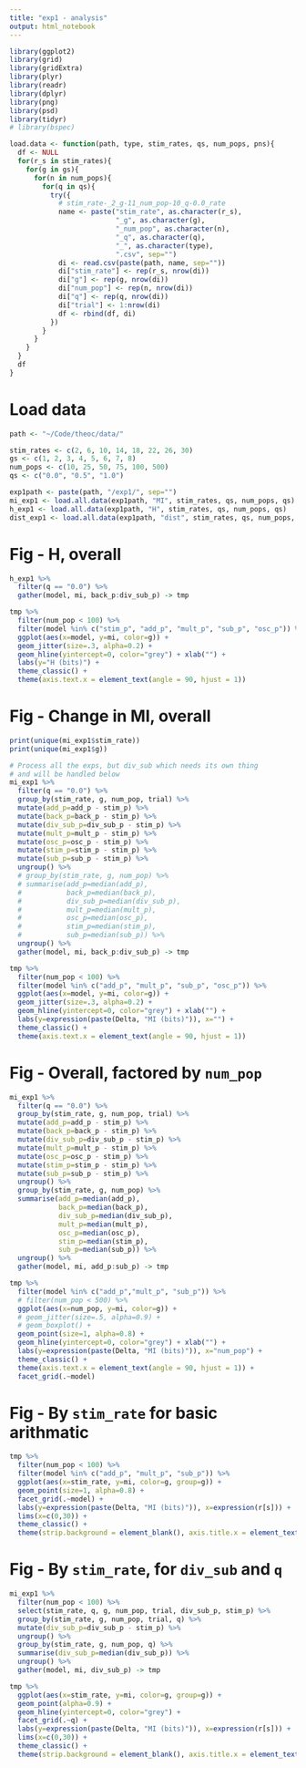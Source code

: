 ```yaml
---
title: "exp1 - analysis"
output: html_notebook
---
```


```r
library(ggplot2)
library(grid)
library(gridExtra)
library(plyr)
library(readr)
library(dplyr)
library(png)
library(psd)
library(tidyr)
# library(bspec)

load.data <- function(path, type, stim_rates, qs, num_pops, pns){
  df <- NULL
  for(r_s in stim_rates){
    for(g in gs){
      for(n in num_pops){
        for(q in qs){
          try({
            # stim_rate-_2_g-11_num_pop-10_q-0.0_rate
            name <- paste("stim_rate", as.character(r_s), 
                          "_g", as.character(g),
                          "_num_pop", as.character(n),
                          "_q", as.character(q),
                          "_", as.character(type), 
                          ".csv", sep="")
            di <- read.csv(paste(path, name, sep=""))
            di["stim_rate"] <- rep(r_s, nrow(di))
            di["g"] <- rep(g, nrow(di))
            di["num_pop"] <- rep(n, nrow(di))
            di["q"] <- rep(q, nrow(di))
            di["trial"] <- 1:nrow(di)
            df <- rbind(df, di)  
          })  
        }
      }
    }
  }
  df
}
```

# Load data
```r
path <- "~/Code/theoc/data/"

stim_rates <- c(2, 6, 10, 14, 18, 22, 26, 30)
gs <- c(1, 2, 3, 4, 5, 6, 7, 8)
num_pops <- c(10, 25, 50, 75, 100, 500)
qs <- c("0.0", "0.5", "1.0")

exp1path <- paste(path, "/exp1/", sep="")
mi_exp1 <- load.all.data(exp1path, "MI", stim_rates, qs, num_pops, qs)
h_exp1 <- load.all.data(exp1path, "H", stim_rates, qs, num_pops, qs)
dist_exp1 <- load.all.data(exp1path, "dist", stim_rates, qs, num_pops, qs)
```
# Fig - H, overall
```r
h_exp1 %>% 
  filter(q == "0.0") %>% 
  gather(model, mi, back_p:div_sub_p) -> tmp

tmp %>% 
  filter(num_pop < 100) %>% 
  filter(model %in% c("stim_p", "add_p", "mult_p", "sub_p", "osc_p")) %>% 
  ggplot(aes(x=model, y=mi, color=g)) +
  geom_jitter(size=.3, alpha=0.2) +
  geom_hline(yintercept=0, color="grey") + xlab("") +
  labs(y="H (bits)") +
  theme_classic() +
  theme(axis.text.x = element_text(angle = 90, hjust = 1))
```

# Fig - Change in MI, overall
```r
print(unique(mi_exp1$stim_rate))
print(unique(mi_exp1$g))

# Process all the exps, but div_sub which needs its own thing
# and will be handled below
mi_exp1 %>% 
  filter(q == "0.0") %>% 
  group_by(stim_rate, g, num_pop, trial) %>% 
  mutate(add_p=add_p - stim_p) %>% 
  mutate(back_p=back_p - stim_p) %>% 
  mutate(div_sub_p=div_sub_p - stim_p) %>% 
  mutate(mult_p=mult_p - stim_p) %>% 
  mutate(osc_p=osc_p - stim_p) %>% 
  mutate(stim_p=stim_p - stim_p) %>% 
  mutate(sub_p=sub_p - stim_p) %>% 
  ungroup() %>%
  # group_by(stim_rate, g, num_pop) %>%
  # summarise(add_p=median(add_p),
  #           back_p=median(back_p),
  #           div_sub_p=median(div_sub_p),
  #           mult_p=median(mult_p),
  #           osc_p=median(osc_p),
  #           stim_p=median(stim_p),
  #           sub_p=median(sub_p)) %>%
  ungroup() %>%
  gather(model, mi, back_p:div_sub_p) -> tmp

tmp %>% 
  filter(num_pop < 100) %>% 
  filter(model %in% c("add_p", "mult_p", "sub_p", "osc_p")) %>% 
  ggplot(aes(x=model, y=mi, color=g)) +
  geom_jitter(size=.3, alpha=0.2) +
  geom_hline(yintercept=0, color="grey") + xlab("") +
  labs(y=expression(paste(Delta, "MI (bits)")), x="") +
  theme_classic() +
  theme(axis.text.x = element_text(angle = 90, hjust = 1))
```

# Fig - Overall, factored by `num_pop`
```r
mi_exp1 %>% 
  filter(q == "0.0") %>% 
  group_by(stim_rate, g, num_pop, trial) %>% 
  mutate(add_p=add_p - stim_p) %>% 
  mutate(back_p=back_p - stim_p) %>% 
  mutate(div_sub_p=div_sub_p - stim_p) %>% 
  mutate(mult_p=mult_p - stim_p) %>% 
  mutate(osc_p=osc_p - stim_p) %>% 
  mutate(stim_p=stim_p - stim_p) %>% 
  mutate(sub_p=sub_p - stim_p) %>% 
  ungroup() %>%
  group_by(stim_rate, g, num_pop) %>%
  summarise(add_p=median(add_p),
            back_p=median(back_p),
            div_sub_p=median(div_sub_p),
            mult_p=median(mult_p),
            osc_p=median(osc_p),
            stim_p=median(stim_p),
            sub_p=median(sub_p)) %>%
  ungroup() %>%
  gather(model, mi, add_p:sub_p) -> tmp

tmp %>% 
  filter(model %in% c("add_p","mult_p", "sub_p")) %>% 
  # filter(num_pop < 500) %>% 
  ggplot(aes(x=num_pop, y=mi, color=g)) +
  # geom_jitter(size=.5, alpha=0.9) +
  # geom_boxplot() +
  geom_point(size=1, alpha=0.8) +
  geom_hline(yintercept=0, color="grey") + xlab("") +
  labs(y=expression(paste(Delta, "MI (bits)")), x="num_pop") +
  theme_classic() +
  theme(axis.text.x = element_text(angle = 90, hjust = 1)) +
  facet_grid(.~model)
```

# Fig - By `stim_rate` for basic arithmatic
```r
tmp %>% 
  filter(num_pop < 100) %>% 
  filter(model %in% c("add_p", "mult_p", "sub_p")) %>% 
  ggplot(aes(x=stim_rate, y=mi, color=g, group=g)) +
  geom_point(size=1, alpha=0.8) +
  facet_grid(.~model) +
  labs(y=expression(paste(Delta, "MI (bits)")), x=expression(r[s])) +
  lims(x=c(0,30)) +
  theme_classic() +
  theme(strip.background = element_blank(), axis.title.x = element_text(colour = "red")) 
```

# Fig - By `stim_rate`, for `div_sub` and `q`
```r
mi_exp1 %>% 
  filter(num_pop < 100) %>% 
  select(stim_rate, q, g, num_pop, trial, div_sub_p, stim_p) %>% 
  group_by(stim_rate, g, num_pop, trial, q) %>% 
  mutate(div_sub_p=div_sub_p - stim_p) %>% 
  ungroup() %>% 
  group_by(stim_rate, g, num_pop, q) %>% 
  summarise(div_sub_p=median(div_sub_p)) %>% 
  ungroup() %>% 
  gather(model, mi, div_sub_p) -> tmp

tmp %>% 
  ggplot(aes(x=stim_rate, y=mi, color=g, group=g)) +
  geom_point(alpha=0.9) +
  geom_hline(yintercept=0, color="grey") + 
  facet_grid(.~q) +
  labs(y=expression(paste(Delta, "MI (bits)")), x=expression(r[s])) +
  lims(x=c(0,30)) +
  theme_classic() +
  theme(strip.background = element_blank(), axis.title.x = element_text(colour = "red")) 
```
